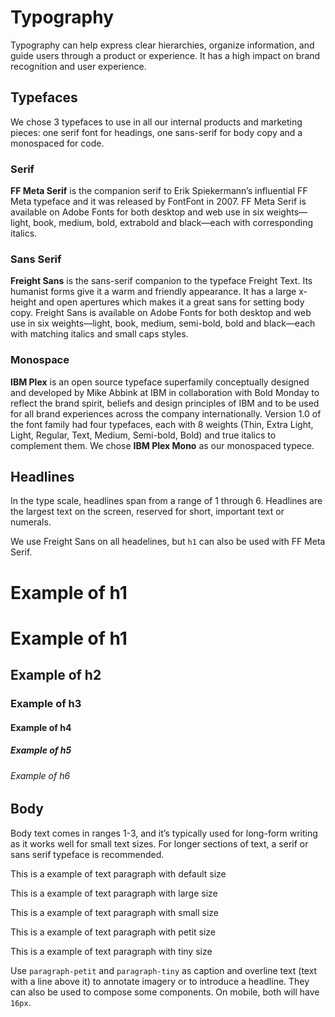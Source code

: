 
<Meta title="Atoms | Typography" />

# Typography

Typography can help express clear hierarchies, organize information, and guide users through a product or experience. It has a high impact on brand recognition and user experience. 

<h2>Typefaces</h2>

We chose 3 typefaces to use in all our internal products and marketing pieces: one serif font for headings, one sans-serif for body copy and a monospaced for code.

<h3>Serif</h3>

**FF Meta Serif** is the companion serif to Erik Spiekermann’s influential FF Meta typeface and it was released by FontFont in 2007. FF Meta Serif is available on Adobe Fonts for both desktop and web use in six weights—light, book, medium, bold, extrabold and black—each with corresponding italics.

<h3>Sans Serif</h3>

**Freight Sans** is the sans-serif companion to the typeface Freight Text. Its humanist forms give it a warm and friendly appearance. It has a large x-height and open apertures which makes it a great sans for setting body copy. Freight Sans is available on Adobe Fonts for both desktop and web use in six weights—light, book, medium, semi-bold, bold and black—each with matching italics and small caps styles.

<h3>Monospace</h3>

**IBM Plex** is an open source typeface superfamily conceptually designed and developed by Mike Abbink at IBM in collaboration with Bold Monday to reflect the brand spirit, beliefs and design principles of IBM and to be used for all brand experiences across the company internationally. Version 1.0 of the font family had four typefaces, each with 8 weights (Thin, Extra Light, Light, Regular, Text, Medium, Semi-bold, Bold) and true italics to complement them.
We chose **IBM Plex Mono** as our monospaced typece.

<h2>Headlines</h2>

In the type scale, headlines span from a range of 1 through 6. Headlines are the largest text on the screen, reserved for short, important text or numerals.

We use Freight Sans on all headelines, but `h1` can also be used with FF Meta Serif.

<Preview>
  <Story name="Headlines">
    <Fragment>
      <h1>Example of h1</h1>
      <h1 className="headline--display">Example of h1</h1>
      <h2>Example of h2</h2>
      <h3>Example of h3</h3>
      <h4>Example of h4</h4>
      <h5>Example of h5</h5>
      <h6>Example of h6</h6>
    </Fragment>
  </Story>
</Preview>

## Body

Body text comes in ranges 1-3, and it’s typically used for long-form writing as it works well for small text sizes. For longer sections of text, a serif or sans serif typeface is recommended.

<Preview>
  <Story name="Paragraphs">
    <Fragment>
      <p>This is a example of text paragraph with default size</p>
      <p class="paragraph-large">This is a example of text paragraph with large size</p>
      <p class="paragraph-small">This is a example of text paragraph with small size</p>
      <p class="paragraph-petit">This is a example of text paragraph with petit size</p>
      <p class="paragraph-tiny">This is a example of text paragraph with tiny size</p>
    </Fragment>
  </Story>
</Preview>

Use `paragraph-petit` and `paragraph-tiny` as caption and overline text (text with a line above it) to annotate imagery or to introduce a headline. They can also be used to compose some components. On mobile, both will have `16px`.



